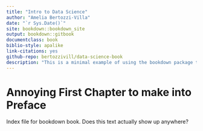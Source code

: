 ```yaml
---
title: "Intro to Data Science"
author: "Amelia Bertozzi-Villa"
date: "`r Sys.Date()`"
site: bookdown::bookdown_site
output: bookdown::gitbook
documentclass: book
biblio-style: apalike
link-citations: yes
github-repo: bertozzivill/data-science-book
description: "This is a minimal example of using the bookdown package to write a book. The output format for this example is bookdown::gitbook."
---
```


# Annoying First Chapter to make into Preface

Index file for bookdown book.  Does this text actually show up anywhere?


